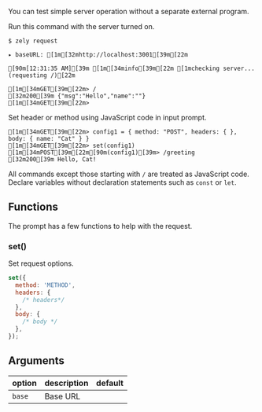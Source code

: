 You can test simple server operation without a separate external program.

<Box type="warning">Run this command with the server turned on.</Box>

```ansi
$ zely request

▸ baseURL: [1m[32mhttp://localhost:3001[39m[22m

[90m[12:31:35 AM][39m [1m[34minfo[39m[22m [1mchecking server... (requesting /)[22m

[1m[34mGET[39m[22m> /
[32m200[39m {"msg":"Hello","name":""}
[1m[34mGET[39m[22m>
```

Set header or method using JavaScript code in input prompt.

```ansi
[1m[34mGET[39m[22m> config1 = { method: "POST", headers: { }, body: { name: "Cat" } }
[1m[34mGET[39m[22m> set(config1)
[1m[34mPOST[39m[22m[90m(config1)[39m> /greeting
[32m200[39m Hello, Cat!
```

<Box>All commands except those starting with `/` are treated as JavaScript code.</Box>
<Box>Declare variables without declaration statements such as `const` or `let`.</Box>

## Functions

The prompt has a few functions to help with the request.

### set()

Set request options.

```js
set({
  method: 'METHOD',
  headers: {
    /* headers*/
  },
  body: {
    /* body */
  },
});
```

## Arguments

| **option** | **description** | **default** |
| ---------- | --------------- | ----------- |
| `base`     | Base URL        |             |
